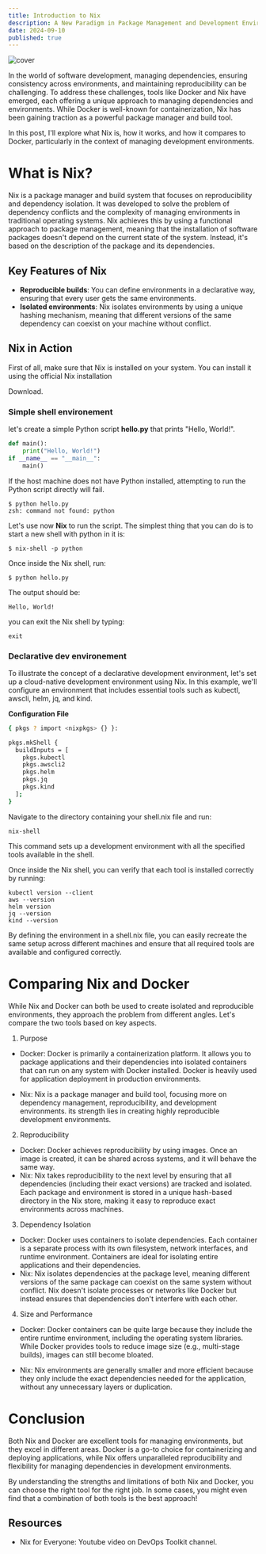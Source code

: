 ---
title: Introduction to Nix
description: A New Paradigm in Package Management and Development Environments
date: 2024-09-10
published: true
---

 <Image src="/nix-cover.png" alt="cover" width={800} height={400} />

In the world of software development, managing dependencies, ensuring consistency across environments, and maintaining reproducibility can be challenging. 
To address these challenges, tools like Docker and Nix have emerged, each offering a unique approach to managing dependencies and environments.
While Docker is well-known for containerization, Nix has been gaining traction as a powerful package manager and build tool.

In this post, I'll explore what <Link target="_blank" href="https://nixos.org/">Nix</Link> is, how it works, and how it compares to Docker, particularly in the context of managing development environments.

# What is Nix?

Nix is a package manager and build system that focuses on reproducibility and dependency isolation. 
It was developed to solve the problem of dependency conflicts and the complexity of managing environments in traditional operating systems. 
Nix achieves this by using a functional approach to package management, meaning that the installation of software packages doesn't depend on the current state of the system. 
Instead, it's based on the description of the package and its dependencies.

## Key Features of Nix

- **Reproducible builds**: You can define environments in a declarative way, ensuring that every user gets the same environments.
- **Isolated environments**: Nix isolates environments by using a unique hashing mechanism, meaning that different versions of the same dependency can coexist on your machine without conflict.

## Nix in Action

First of all, make sure that Nix is installed on your system. You can install it using the official Nix installation
<Link target="_blank" href="https://nixos.org/download/#download-nix">Download</Link>.

### Simple shell environement
let's create a simple Python script **hello.py** that prints "Hello, World!".


```python
def main():
    print("Hello, World!")
if __name__ == "__main__":
    main()
```
If the host machine does not have Python installed, attempting to run the Python script directly will fail.
```shell
$ python hello.py
zsh: command not found: python
```

Let's use now **Nix** to run the script. The simplest thing that you can do is to start a new shell with python in it is:
```shell
$ nix-shell -p python
```
Once inside the Nix shell, run:
```shell
$ python hello.py
```
The output should be:
```shell
Hello, World!
```
you can exit the Nix shell by typing:
```shell
exit
```
### Declarative dev environement
To illustrate the concept of a declarative development environment, let's set up a cloud-native development environment 
using Nix. In this example, we'll configure an environment that includes essential tools such as kubectl, awscli, helm, jq, and kind.

**Configuration File**
```sh
{ pkgs ? import <nixpkgs> {} }:

pkgs.mkShell {
  buildInputs = [
    pkgs.kubectl
    pkgs.awscli2
    pkgs.helm
    pkgs.jq
    pkgs.kind
  ];
}
```

Navigate to the directory containing your shell.nix file and run:
```shell
nix-shell
```
This command sets up a development environment with all the specified tools available in the shell.

Once inside the Nix shell, you can verify that each tool is installed correctly by running:

```shell
kubectl version --client
aws --version
helm version
jq --version
kind --version
```
By defining the environment in a shell.nix file, you can easily recreate the same setup across different machines and ensure that all required tools are available and configured correctly.

# Comparing Nix and Docker

While Nix and Docker can both be used to create isolated and reproducible environments, they approach the problem from different angles. 
Let's compare the two tools based on key aspects.
1. Purpose
- Docker: Docker is primarily a containerization platform. It allows you to package applications and their dependencies into
isolated containers that can run on any system with Docker installed. Docker is heavily used for application deployment in production environments.

- Nix: Nix is a package manager and build tool, focusing more on dependency management, reproducibility, and development environments.
its strength lies in creating highly reproducible development environments.

2. Reproducibility
- Docker: Docker achieves reproducibility by using images. Once an image is created, it can be shared across systems, 
and it will behave the same way.
- Nix: Nix takes reproducibility to the next level by ensuring that all dependencies (including their exact versions) are tracked and isolated. Each package and environment is stored in a unique hash-based directory in the Nix store, 
making it easy to reproduce exact environments across machines.

3. Dependency Isolation
- Docker: Docker uses containers to isolate dependencies. Each container is a separate process with its own filesystem, network interfaces, and runtime environment. 
Containers are ideal for isolating entire applications and their dependencies.
- Nix: Nix isolates dependencies at the package level, meaning different versions of the same package can coexist on the same system without conflict. 
Nix doesn't isolate processes or networks like Docker but instead ensures that dependencies don't interfere with each other.

4. Size and Performance
- Docker: Docker containers can be quite large because they include the entire runtime environment, 
including the operating system libraries. While Docker provides tools to reduce image size (e.g., multi-stage builds), images can still become bloated.

- Nix: Nix environments are generally smaller and more efficient because they only include the exact dependencies needed for the application, 
without any unnecessary layers or duplication.

# Conclusion

Both Nix and Docker are excellent tools for managing environments, but they excel in different areas. Docker is a go-to choice for containerizing and deploying applications, 
while Nix offers unparalleled reproducibility and flexibility for managing dependencies in development environments. 

By understanding the strengths and limitations of both Nix and Docker, you can choose the right tool for the right job. In some cases, 
you might even find that a combination of both tools is the best approach!
## Resources

- <Link target="_blank" href="https://www.youtube.com/watch?v=WiFLtcBvGMU">Nix for Everyone</Link>:  Youtube video on DevOps Toolkit channel.

